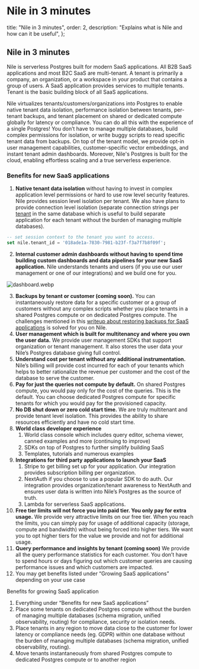 # Nile in 3 minutes

  title: "Nile in 3 minutes",
  order: 2,
  description: "Explains what is Nile and how can it be useful",
};

## Nile in 3 minutes

Nile is serverless Postgres built for modern SaaS applications. All B2B SaaS applications and most B2C SaaS are multi-tenant. A tenant is primarily a company, an organization, or a workspace in your product that contains a group of users. A SaaS application provides services to multiple tenants. Tenant is the basic building block of all SaaS applications.

Nile virtualizes tenants/customers/organizations into Postgres to enable native tenant data isolation, performance isolation between tenants, per-tenant backups, and tenant placement on shared or dedicated compute globally for latency or compliance. You can do all this with the experience of a single Postgres! You don’t have to manage multiple databases, build complex permissions for isolation, or write buggy scripts to read specific tenant data from backups. On top of the tenant model, we provide opt-in user management capabilities, customer-specific vector embeddings, and instant tenant admin dashboards. Moreover, Nile's Postgres is built for the cloud, enabling effortless scaling and a true serverless experience.

### Benefits for new SaaS applications

1. **Native tenant data isolation** without having to invest in complex application level permissions or hard to use row level security features. Nile provides session level isolation per tenant. We also have plans to provide connection level isolation (separate connection strings per [tenant](http://tenant.us) in the same database which is useful to build separate application for each tenant without the burden of managing multiple databases).

```sql
-- set session context to the tenant you want to access.
set nile.tenant_id = '018ade1a-7830-7981-b23f-f3a7f7b8f09f';
```

2. **Internal customer admin dashboards without having to spend time building custom dashboards and data pipelines for your new SaaS application.** Nile understands tenants and users (if you use our user management or one of our integrations) and we build one for you.

![dashboard.webp](/docs/dashboard.webp)

3. **Backups by tenant or customer (coming soon).** You can instantaneously restore data for a specific customer or a group of customers without any complex scripts whether you place tenants in a shared Postgres compute or on dedicated Postgres compute. The challenges mentioned in this [writeup about restoring backups for SaaS applications](https://aws.amazon.com/blogs/database/managed-database-backup-and-recovery-in-a-multi-tenant-saas-application/) is solved for you on Nile.
4. **User management which is built for multitenancy and where you own the user data.** We provide user management SDKs that support organization or tenant management. It also stores the user data your Nile’s Postgres database giving full control.
5. **Understand cost per tenant without any additional instrumentation.** Nile’s billing will provide cost incurred for each of your tenants which helps to better rationalize the revenue per customer and the cost of the database to serve the customer.
6. **Pay for just the queries not compute by default.** On shared Postgres compute, you would pay only for the cost of the queries. This is the default. You can choose dedicated Postgres compute for specific tenants for which you would pay for the provisioned capacity.
7. **No DB shut down or zero cold start time.** We are truly multitenant and provide tenant level isolation. This provides the ability to share resources efficiently and have no cold start time. 
8. **World class developer experience**
    1. World class console which includes query editor, schema viewer, canned examples and more (continuing to improve)
    2. SDKs on top of Postgres to further simplify building SaaS
    3. Templates, tutorials and numerous examples
9. **Integrations for third party applications to launch your SaaS**
    1. Stripe to get billing set up for your application. Our integration provides subscription billing per organization.
    2. NextAuth if you choose to use a popular SDK to do auth. Our integration provides organization/tenant awareness to NextAuth and ensures user data is written into Nile’s Postgres as the source of truth.
    3. Lambda for serverless SaaS applications. 
10. **Free tier limits will not force you into paid tier. You only pay for extra usage.** We provide very attractive limits on our free tier. When you reach the limits, you can simply pay for usage of additional capacity (storage, compute and bandwidth) without being forced into higher tiers. We want you to opt higher tiers for the value we provide and not for additional usage.
11. **Query performance and insights by tenant (coming soon)** We provide all the query performance statistics for each customer. You don’t have to spend hours or days figuring out which customer queries are causing performance issues and which customers are impacted. 
12. You may get benefits listed under “Growing SaaS applications” depending on your use case

Benefits for growing SaaS application

1. Everything under “Benefits for new SaaS applications”
2. Place some tenants on dedicated Postgres compute without the burden of managing multiple databases (schema migration, unified observability, routing) for compliance, security or isolation needs.
3. Place tenants in any region to move data close to the customer for lower latency or compliance needs (eg. GDPR) within one database without the burden of managing multiple databases (schema migration, unified observability, routing).
4. Move tenants instantaneously from shared Postgres compute to dedicated Postgres compute or to another region
